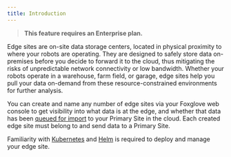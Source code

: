 ```yaml
---
title: Introduction
---
```


> **This feature requires an Enterprise plan.**

Edge sites are on-site data storage centers, located in physical proximity to where your robots are operating. They are designed to safely store data on-premises before you decide to forward it to the cloud, thus mitigating the risks of unpredictable network connectivity or low bandwidth. Whether your robots operate in a warehouse, farm field, or garage, edge sites help you pull your data on-demand from these resource-constrained environments for further analysis.

You can create and name any number of edge sites via your Foxglove web console to get visibility into what data is at the edge, and whether that data has been [queued for import](manage-data#import-to-primary) to your Primary Site in the cloud. Each created edge site must belong to and send data to a Primary Site.

Familiarity with [Kubernetes](https://kubernetes.io/) and [Helm](https://helm.sh/) is required to deploy and manage your edge site.
